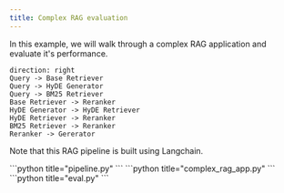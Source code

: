 ```yaml
---
title: Complex RAG evaluation
---
```



In this example, we will walk through a complex RAG application and evaluate it's performance.

```d2
direction: right
Query -> Base Retriever
Query -> HyDE Generator
Query -> BM25 Retriever
Base Retriever -> Reranker
HyDE Generator -> HyDE Retriever
HyDE Retriever -> Reranker
BM25 Retriever -> Reranker
Reranker -> Gererator
```

Note that this RAG pipeline is built using Langchain.

<Tabs>
<TabItem label="1) Define Pipeline">
```python title="pipeline.py"
```
</TabItem>
<TabItem label="2) Run Complex RAG App">
```python title="complex_rag_app.py"
```
</TabItem>
<TabItem label="3) Run Eval">
```python title="eval.py"
```
</TabItem>
</Tabs>
